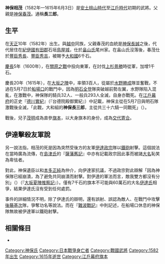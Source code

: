 {{日本武士
|名稱= 神保 相茂
|圖片名稱= 
|圖片大小= 
|圖片說明= 
|時代= [[安土桃山時代|安土桃山時代]]—[[江戶時代|江戶時代]]初期
|出生日期= [[天正_(日本)|天正]]10年（1582年）
|出生地點= 
|逝世日期= [[慶長|慶長]]20年5月7日（1615年6月3日）
|逝世地點= 
|假名= 
|羅馬字= 
|幼名= 
|改名= 
|别名= 長三郎（通稱）
|諡号= 
|神号= 
|戒名= 
|洗禮名= 
|墓所= 
|朝廷官位= [[出羽守|出羽守]]
|幕府職位= 
|主君= [[德川氏|德川氏]]
|藩= 
|氏族= {{tsl|ja|神保氏}}
|父母= 父：[[神保春茂|神保春茂]]
|養父= 
|養母= 
|兄弟= 
|姐妹= 
|正室= [[杉若無心|杉若無心]]的女兒
|側室= 
|嗣子= [[神保茂明|茂明]]
|嗣女= 
|養子= 
|養女= 
}}
{{japanese|japanese=神保 相茂|kana=じんぼう すけしげ|romaji=Jinbō Sukeshige}}
'''神保相茂'''（1582年—1615年6月3日）是[[安土桃山時代|安土桃山時代]]至[[江戶時代|江戶時代]]初期的武將。父親是[[神保春茂|神保春茂]]。通稱'''長三郎'''。

== 生平 ==
在[[天正_(日本)|天正]]10年（1582年）出生。與[[越中|越中]]{{tsl|ja|神保氏}}同族，父親春茂的血統是[[神保長誠|神保長誠]]之後，代代居住在[[紀伊國|紀伊國]][[有田郡|有田郡]]石垣[[鳥屋城|鳥屋城]]，仕於[[畠山氏|畠山氏]]尾州家。在畠山氏沒落後，春茂仕於[[豐臣秀長|豐臣秀長]]、[[豐臣秀吉|豐臣秀吉]]，被賜予[[大和國|大和國]]6千石。

[[慶長|慶長]]5年（1600年），在[[關原之戰|關原之戰]]中投向東軍，在討伐[[上杉景勝|上杉景勝]]時從軍，加增1千石。

慶長20年（1615年），在[[大坂之陣|大坂之陣]]中，率領3百人，從屬於[[水野勝成|水野勝成]]隊並奮戰，不過在5月7日於[[船場口|船場口]]的戰鬥中，因為[[明石全登|明石全登]]隊突破越前勢左翼，水野隊陷入混亂，在激戰中，神保隊的騎兵32人、一般兵293人全滅，自身亦戰死。在[[江戶幕府|江戶幕府]]的正史『[[德川實紀|德川實紀]]』（『台德院殿御實紀』）中記載，神保主從在5月7日與明石隊激戰後全滅，「此戰，大和組的'''神保長三郎'''，主從共三十六騎一同戰死」（{{lang|ja|此の戦に大和組の神保長三郎は、主従共に三十六騎馬同枕に討ち死にす}}）。

戰後，兒子[[神保茂明|茂明]]成為直參[[旗本|旗本]]，以大身旗本的身份，成為[[交代寄合|交代寄合]]。

== 伊達擊殺友軍說 ==
另一說法指，相茂的死是因為突然受後方的友軍[[伊達政宗|伊達政宗]]隊以[[鐵砲|鐵砲]]射擊。這個說法在當時廣為流傳，在[[島津氏|島津氏]]的『[[薩藩舊記|薩藩舊記]]』中亦有記載政宗因此事而被諸[[大名_(稱謂)|大名]]恥笑為卑怯者。

對此，神保遺臣以{{tsl|ja|水野氏}}和[[本多正純|本多正純]]為仲介，向伊達家抗議，不過政宗對此辯解「因為神保隊已經崩潰，為了避免共同崩潰而射擊。對伊達的軍法而言，敵我雙方都沒有分別」（{{lang|ja|神保隊が崩れかかってきたので、共崩れを避けるために撃った。伊達の軍法には敵味方の区別はない}}）（『[[大坂夏陣推察記|大坂夏陣推察記]]』）。僅有7千石的{{tsl|ja|外様}}旗本{{tsl|ja|神保氏}}不可能與60萬石的大名[[伊達氏|伊達氏]]相爭，結果伊達氏沒有受到任何處罰。

事件的詳細情況不明，除了伊達氏的辯明，還有誤射、誤認為敵人、在戰鬥中攻擊[[後藤基次|後藤基次]]隊，爭奪功名等說法。而在『[[難波戰記|難波戰記]]』中則記述，在船場口休息的神保隊無故被伊達軍以鐵砲射擊。

== 相關條目 ==
*{{tsl|ja|神保氏}}

[[Category:神保氏|Category:神保氏]]
[[Category:日本戰爭身亡者|Category:日本戰爭身亡者]]
[[Category:戰國武將|Category:戰國武將]]
[[Category:1582年出生|Category:1582年出生]]
[[Category:1615年逝世|Category:1615年逝世]]
[[Category:江戶幕府旗本|Category:江戶幕府旗本]]